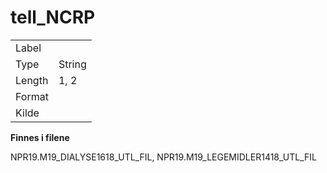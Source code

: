 
# tell_NCRP {-}

| | |
|----|----|
| Label    |  |
| Type     | String |
| Length   | 1, 2    |
| Format   |  |
| Kilde    |   |

**Finnes i filene**

NPR19.M19_DIALYSE1618_UTL_FIL, NPR19.M19_LEGEMIDLER1418_UTL_FIL

